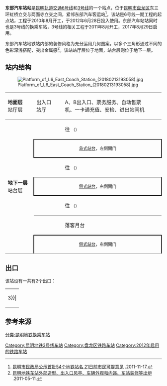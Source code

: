 {{Station Infobox
|Station Name = 东部汽车站站
|Engname = East Coach Station
|linecolour = {{昆明地铁颜色|3}}
|linecolour2 = {{昆明地铁颜色|6}}
|Image = East Bus Station Outside.jpg
|Caption = 东部汽车站站外部
|Location = [[昆明市|昆明市]][[盘龙区|盘龙区]]虹桥路照青街
|coordinates = {{coord|25.039112|102.787047|display=inline,title}}
|operator = 昆明轨道交通有限公司
|connections = 昆明市东部汽车客运站
|Type = 半高架车站
|Line = {{昆明地铁线路名|3|full}}<br />{{昆明地铁线路名|6|full}}
|platform = {{昆明地铁线路名|3|full}}：1座[[侧式站台|侧式站台]]<br />{{昆明地铁线路名|6|full}}：1座[[岛式站台|岛式站台]]
|tracks = 各2条
|hall = 分离式站厅
|levels = 2层
|Interchange = 通道换乘
|exits = 2个
|status = 运营中
|Open = {{昆明地铁线路名|3|full}}：2017年8月29日<br>{{昆明地铁线路名|6|full}}：2012年6月28日
|first = {{collapsible list
 |title = 　
 |
{{昆明地铁线路名|3|S}}
:往{{站|西山公园}}：06:20<br />
{{昆明地铁线路名|6|S}}
:往{{站|塘子巷}}：06:37
:往{{站|机场中心}}：06:32<br />
}}
|last = {{collapsible list
 |title = 　
 |
{{昆明地铁线路名|3|S}}
:往{{站|西山公园}}：22:45<br />
{{昆明地铁线路名|6|S}}
:往{{站|塘子巷}}：23:!7
:往{{站|机场中心}}：23:07<br />
}}
|adjacent = {{adjacent stations|system=昆明地铁
|line1=3|left1=虹桥
|line2=6|left2=菊华|right2=大板桥}}
}}

'''东部汽车站站'''是[[昆明轨道交通|昆明轨道交通]][[昆明轨道交通6号线|6号线]]和[[昆明轨道交通3号线|3号线]]的一个站点，位于[[昆明市|昆明市]][[盘龙区|盘龙区]]东三环虹桥立交与两面寺立交之间，紧邻东部汽车客运站<ref>[http://www.shxb.net/html/20111117/20111117_296429.shtml 昆明市民政局公示首批54个地铁站名 21日前市民可提意见] {{Wayback|url=http://www.shxb.net/html/20111117/20111117_296429.shtml |date=20111124085339 }}.2011-11-17.</ref>。该站是6号线一期工程的起点站，工程于2010年8月开工，于2012年6月28日投入使用。东部汽车站站同时也是3号线的换乘车站，3号线的相关工程于2011年8月开工，2017年8月29日启用。

东部汽车站地铁站内部的装修风格为充分运用几何图案，以多个三角形通过不同的色彩深浅搭配，突出金属感<ref>[http://times.clzg.cn/html/2011-05/11/content_201426.htm 昆明地铁车站外部造型、出入口风亭、车辆外观和内饰、车站装修等出炉] {{Wayback|url=http://times.clzg.cn/html/2011-05/11/content_201426.htm |date=20120517055029 }}.2011-05-11.</ref>。该站站厅层位于地面，站台层则位于地下一层。

==站内结构==
[[File:Platform_of_L6_East_Coach_Station_(20180213193058).jpg|thumb]]
{|cellspacing=0 cellpadding=4
|-
|style="border-top:solid 1px gray;border-bottom:solid 1px gray;" valign=top width=100|'''地面层'''<br/>站厅层
|style="border-top:solid 1px gray;border-bottom:solid 1px gray;" valign=top width=100|出入口<br>站厅
|style="border-top:solid 1px gray;border-bottom:solid 1px gray;" valign=top width=350|A、B出入口、票务服务、自动售票机、一卡通充值、安检、进出站闸机
|style="border-top:solid 1px gray;border-bottom:solid 1px gray;" valign=top width=40|
|-
|style="border-bottom:solid 1px gray;" rowspan=7 valign=top|'''地下一层'''<br/>站台层
|{{arrow|L}}
|{{昆明地铁线路名|6|block}}往{{站|塘子巷}} <small>（{{站|菊华}}）</small>
|
|-
|style="border-right:solid 2px black;border-left:solid 2px black;border-top:solid 2px black;border-bottom:solid 2px black;" colspan=3|<center><small>[[岛式站台|岛式站台]]，左侧開门</small></center>
|-
|style="border-bottom:solid 1px gray;"|{{arrow|R}}
|style="border-bottom:solid 1px gray;"|{{昆明地铁线路名|6|block}}往{{站|机场中心}} <small>（{{站|大板桥}}）</small>
|style="border-bottom:solid 1px gray;"|
|-
|style="border-right:solid 2px black;border-left:solid 2px black;border-bottom:solid 2px black;" colspan=3|<center><small>[[侧式站台|侧式站台]]，右側開门</small></center>
|-
|{{arrow|L}}
|{{昆明地铁线路名|3|block}}往{{站|西山公园}} <small>（{{站|虹桥}}）</small>
|
|-
|style="border-bottom:solid 1px gray;border-top:solid 1px gray;"|{{arrow|R}}
|style="border-bottom:solid 1px gray;border-top:solid 1px gray;"|{{昆明地铁线路名|3|block}}落客月台
|style="border-bottom:solid 1px gray;border-top:solid 1px gray;"|
|-
|style="border-right:solid 2px black;border-left:solid 2px black;border-top:solid 2px black;border-bottom:solid 1px gray;" colspan=3|<center><small>[[侧式站台|侧式站台]]，右側開门</small></center>
|}

{{multiple image|direction=vertical|align=center|width=800
|image1=Platform panorama of L3 East Coach Station, westbound (20180213193338).jpg|caption1=<center>3号线站台全景图（2018年2月）</center>
|image2=Platform panorama of L6 East Coach Station (20180213193112).jpg|caption2=<center>6号线站台全景图（2018年2月）</center>
}}

== 出口 ==
该站设有一共有2个出口：
{| class="wikitable"
| rowspan=30 align="center" bgcolor={{昆明地铁颜色|3}}|
|-
| rowspan=30 align="center" bgcolor={{昆明地铁颜色|6}}|
|-
! 编号 !! 建议前往的目的地 !! 照片
|-
| {{綠底白字出口|A}} || ||
|-
| {{綠底白字出口|B|附=斜}} || ||
|-
| bgcolor="#EEEEEE" colspan=3 | {{綠底白字出口|註=斜}}
|}

== 参考来源 ==
<references/>

{{昆明地铁3号线}}
{{昆明地铁6号线}}

[[Category:昆明地铁3号线车站|Category:昆明地铁3号线车站]]
[[Category:盘龙区铁路车站|Category:盘龙区铁路车站]]
[[Category:2012年启用的铁路车站|Category:2012年启用的铁路车站]]
[[分类:昆明地铁换乘车站|分类:昆明地铁换乘车站]]